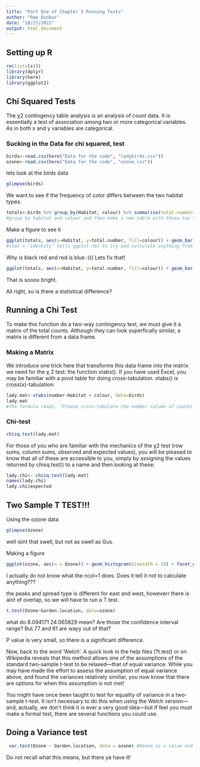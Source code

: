 ```yaml
---
title: "Part One of Chapter 5 Running Tests"
author: "Rae Dunbar"
date: "10/27/2022"
output: html_document
---
```


## Setting up R

```r
rm(list=ls())
library(dplyr)
library(here)
library(ggplot2)
```

## Chi Squared Tests

The χ2 contingency table analysis is an analysis of count data. It is essentially a test of association among two or more categorical variables. As in both x and y variables are categorical. 

### Sucking in the Data for chi squared, test

```r
birds<-read.csv(here("Data for the code", "ladybirds.csv"))
ozone<-read.csv(here("Data for the code", "ozone.csv"))
```

lets look at the birds data
```r
glimpse(birds)
```
We want to see if the frequency of color differs between the two habitat types.
```r
totals<-birds %>% group_by(Habitat, colour) %>% summarise(total.number= sum(number))
#group by habitat and colour and then make a new table with those two things and a new total based on the number. 
```

Make a figure to see it
```r
ggplot(totals, aes(x=Habitat, y=total.number, fill=colour)) + geom_bar(stat='identity', position='dodge')
#stat = ‘identity’ tells ggplot not to try and calculate anything from the data. ggplot() can do stuff if you let it, but in this case we want ggplot() to use just what we’ve given it to use. position = ‘dodge’ is a request to put the two bars in each Habitat group (e.g. black and red counts) next to each other.If you don’t use the position = ‘dodge’ option you’ll end up with a stacked barplot
```
Why is black red and red is blue :((( Lets fix that!

```r
ggplot(totals, aes(x=Habitat, y=total.number, fill=colour)) + geom_bar(stat='identity', position='dodge') + scale_fill_manual(values=c(black="black", red="red")) # manually fill the bar graphs their aside colors.
```
That is soooo bright. 

All right, so is there a statistical difference?

## Running a Chi Test
To make this function do a two-way contingency test, we must give it a matrix of the total counts. Although they can look superfically similar, a matrix is different from a data frame.

### Making a Matrix

We introduce one trick here that transforms this data frame into the matrix we need for the χ 2 test: the function xtabs(). If you have used Excel, you may be familiar with a pivot table for doing cross-tabulation. xtabs() is cross(x)-tabulation:

```r
lady.mat<-xtabs(number~Habitat + colour, data=birds)
lady.mat
#The formula reads, ‘Please cross-tabulate the number column of counts in the totals data frame by the Habitat and morph_colour variables.’ This carries out exactly the same calculation as the group_by() and summarise() functions did to make totals, but now we end up with a matrix. Nice.

```
### Chi-test

```r
chisq.test(lady.mat)
```


For those of you who are familiar with the mechanics of the χ2 test (row sums, column sums, observed and expected values), you will be pleased to know that all of these are accessible to you, simply by assigning the values returned by chisq.test() to a name and then looking at these:

```r
lady.chi<- chisq.test(lady.mat)
names(lady.chi)
lady.chi$expected
```

## Two Sample T TEST!!!

Using the ozone data 

```r
glimpse(ozone)
```
well isint that swell, but not as swell as Gus. 

Making a figure
```r
ggplot(ozone, aes(x = Ozone)) + geom_histogram(binwidth = 10) + facet_wrap(~ Garden.location, ncol = 1) + theme_bw()
```
I actually do not know what the ncol=1 does. Does it tell it not to calculate anything???

the peaks and spread type is different for east and west, howeverr there is alot of overlap, so we will have to run a T test. 

```r
t.test(Ozone~Garden.location, data=ozone)
```
what do 8.094171 24.065829 mean? Are those the confidence interval range? But 77 and 61 are wayy out of that? 

P value is very small, so there is a significant difference. 

Now, back to the word ‘Welch’. A quick look in the help files (?t.test) or on Wikipedia reveals that this method allows one of the assumptions of the standard two-sample t-test to be relaxed—that of equal variance. While you may have made the effort to assess the assumption of equal variance above, and found the variances relatively similiar, you now know that there are options for when this assumption is not met!

You might have once been taught to test for equality of variance in a two-sample t-test. It isn’t necessary to do this when using the Welch version—and, actually, we don’t think it is ever a very good idea—but if feel you must make a formal test, there are several functions you could use.

## Doing a Variance test

```r
 var.test(Ozone ~ Garden.location, data = ozone) #Ozone is x value and garden location are the treatments
```

Do not recall what this means, but there ya have it!

